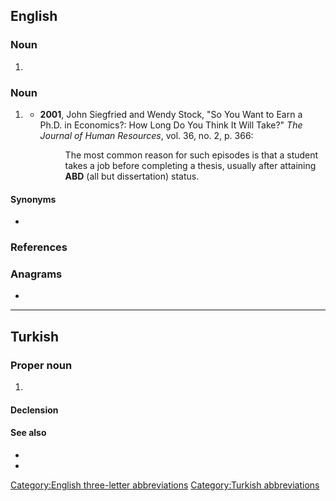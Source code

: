 {{also|abd.|A.B.D.}}
==English==

===Noun===
{{head|mul|noun}}

# {{non-gloss definition|Airport code for [[Abadan]], [[Iran]].<ref>{{cite-book|last=|first= |authorlink= |coauthors= |editor=Morris, William|others= |title=The American Heritage Dictionary of the English Language|year=1969|url= |format= |accessdate= |accessyear= |accessmonth= |edition= |date= |year_published=1971|month= |publisher=American Heritage Publishing Co., Inc.|location=New York, NY |doi= |isbn=0-395-09066-0|lccn= |ol= |page=1|chapter= |chapterurl= |quote=}}</ref>}}

===Noun===
{{en-noun|-}}

# {{lb|en|academics}} {{abbreviation of|all but dissertation|lang=en}} {{n-g|A description of the status of a [[doctoral]] [[student]] who has completed all [[Ph.D.]] degree requirements except the doctoral [[dissertation]].}}
#* '''2001''', John Siegfried and Wendy Stock, "So You Want to Earn a Ph.D. in Economics?: How Long Do You Think It Will Take?" ''The Journal of Human Resources'', vol. 36, no. 2, p. 366:
#*: The most common reason for such episodes is that a student takes a job before completing a thesis, usually after attaining '''ABD''' (all but dissertation) status.

====Synonyms====
* {{l|en|abt}}

===References===
<references/>

===Anagrams===
* {{anagrams|en|a=abd|ADB|BDA|D.B.A.|DAB|DBA|bad|d/b/a|dab|dba}}

[[Category:English three-letter abbreviations]]

----

==Turkish==

===Proper noun===
{{head|tr|proper noun}}

# {{initialism of|Amerika Birleşik Devletleri|lang=tr|nodot=1}} {{gloss|United States of America}}

====Declension====
{{crh-latin-noun|'nin|'ye|'yi|'de|'den}}

====See also====
* {{l|tr|Amerika}}
* {{l|tr|Amerika Birleşik Devletleri}}

[[Category:Turkish abbreviations]]
